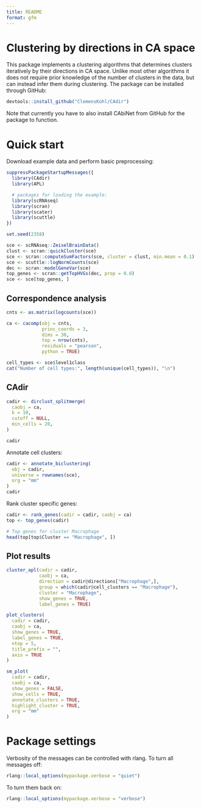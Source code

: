 ```yaml
---
title: README
format: gfm
---
```


# Clustering by directions in CA space

This package implements a clustering algorithms that determines clusters iteratively by their directions in CA space.
Unlike most other algorithms it does not require prior knowledge of the number of clusters in the data, but can instead infer them during clustering.
The package can be installed through GitHub:

```r
devtools::install_github("ClemensKohl/CAdir")
```

Note that currently you have to also install CAbiNet from GitHub for the package to function.

# Quick start

Download example data and perform basic preprocessing:

```r
suppressPackageStartupMessages({
  library(CAdir)
  library(APL)

  # packages for loading the example:
  library(scRNAseq)
  library(scran)
  library(scater)
  library(scuttle)
})

set.seed(2358)

sce <- scRNAseq::ZeiselBrainData()
clust <- scran::quickCluster(sce)
sce <- scran::computeSumFactors(sce, cluster = clust, min.mean = 0.1)
sce <- scuttle::logNormCounts(sce)
dec <- scran::modelGeneVar(sce)
top_genes <- scran::getTopHVGs(dec, prop = 0.8)
sce <- sce[top_genes, ]
```

## Correspondence analysis

```r
cnts <- as.matrix(logcounts(sce))

ca <- cacomp(obj = cnts,
             princ_coords = 3,
             dims = 30,
             top = nrow(cnts),
             residuals = "pearson",
             python = TRUE)

cell_types <- sce$level1class
cat("Number of cell types:", length(unique(cell_types)), "\n")
```


## CAdir

```r
cadir <- dirclust_splitmerge(
  caobj = ca,
  k = 10,
  cutoff = NULL,
  min_cells = 20,
)

cadir
```

Annotate cell clusters:
```r

cadir <- annotate_biclustering(
  obj = cadir,
  universe = rownames(sce),
  org = "mm"
)
cadir
```

Rank cluster specific genes:
```r
cadir <- rank_genes(cadir = cadir, caobj = ca)
top <- top_genes(cadir)

# Top genes for cluster Macrophage
head(top[top$Cluster == "Macrophage", ])
```

## Plot results

```r
cluster_apl(cadir = cadir,
            caobj = ca,
            direction = cadir@directions["Macrophage",],
            group = which(cadir@cell_clusters == "Macrophage"),
            cluster = "Macrophage",
            show_genes = TRUE,
            label_genes = TRUE)
```

```r
plot_clusters(
  cadir = cadir,
  caobj = ca,
  show_genes = TRUE,
  label_genes = TRUE,
  ntop = 5,
  title_prefix = "",
  axis = TRUE
)
```

```r
sm_plot(
  cadir = cadir,
  caobj = ca,
  show_genes = FALSE,
  show_cells = TRUE,
  annotate_clusters = TRUE,
  highlight_cluster = TRUE,
  org = "mm"
)
```

# Package settings
Verbosity of the messages can be controlled with rlang.
To turn all messages off:

```r
rlang::local_options(mypackage.verbose = "quiet")
```

 To turn them back on:

```r
rlang::local_options(mypackage.verbose = "verbose")
```
